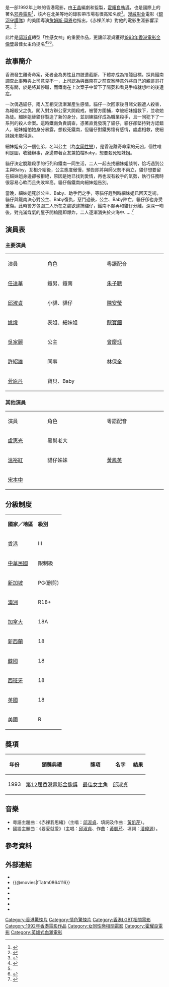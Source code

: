 {{Otheruses|赤裸羔羊 (消歧義)}}
{{noteTA
|G1=Show
|G2=Movie
|G3=People
|G4=Country
|1=zh-hk:占士·根;zh-tw:詹姆斯·岡恩;zh-cn:詹姆斯·古恩;
}}
{{Infobox Film
| name = 赤裸羔羊
| original_name = ''{{lang|en|Naked Killer}}''
| image =Naked Killer DVD Cover.jpg
| caption = 電影DVD封面
| director =[[霍耀良|霍耀良]]
| producer = [[王晶_(導演)|王晶]]
| producer_2 = 張婉儀、梁劍普
| writer =[[王晶_(導演)|王晶]]
| starring =[[邱淑貞|邱淑貞]]<br>[[任達華|任達華]]<br>[[吳家麗|吳家麗]]<br>[[姚煒|姚煒]]<br>[[許紹雄|許紹雄]]<br>[[菅原丹|菅原丹]] 
| music = [[盧冠廷|盧冠廷]]
| cinematography = [[嚴偉倫|嚴偉倫]]、[[鮑德熹|鮑德熹]]
| editing = 黃志雄
| studio = 王晶創作室有限公司
| distributor = 新寶娛樂有限公司
| released = {{BHKG}}：{{film date|1992|12|3}}<br>{{AUS}}：{{start date|1995|6|8}}<br>{{USA}}：{{start date|1995|8|4}}<br>{{GER}}：{{start date|1996|8|29}}
| runtime = 89分鐘<br>93分鐘（導演剪輯版）
| country = {{BHKG}}
| rate = III
| awards =
| language = [[粵語|粵語]]
| budget =
| gross = HK $9,678,959.00
| preceded_by =
| followed_by = 
| amg_id = 1:134104
| imdb_id = tt0109412
}}

{{engname|《赤裸羔羊》|''Naked Killer''}}是一部1992年上映的香港電影，由[[王晶_(導演)|王晶]]編劇和監製，[[霍耀良|霍耀良]][[導演|執導]]，也是國際上的著名[[邪典電影|邪典電影]]<ref name="#1">{{Cite web |url=http://www.nytimes.com/1998/08/02/movies/hong-kong-film-exit-the-dragon.html |title=Hong Kong Film: Exit the Dragon? - New York Times |access-date=2013-11-07 |archive-date=2019-12-01 |archive-url=https://web.archive.org/web/20191201143535/https://www.nytimes.com/1998/08/02/movies/hong-kong-film-exit-the-dragon.html |dead-url=no }}</ref>，該片在北美等地的錄影帶市場有很高知名度<ref>{{Cite web |url=http://ent.163.com/edit/010227/010227_72658(1).html |title=存档副本 |access-date=2019-05-05 |archive-date=2016-11-05 |archive-url=https://web.archive.org/web/20161105182933/http://ent.163.com/edit/010227/010227_72658(1).html |dead-url=no }}</ref>。[[漫威影业|漫威影业]]電影《[[銀河守護隊_(電影)|銀河守護隊]]》的美國導演[[詹姆斯·岡恩|詹姆斯·岡恩]]也指出，《赤裸羔羊》對他的電影生涯影響深遠。<ref>{{Cite web |url=https://www.thestandnews.com/culture/%E9%8A%80%E6%B2%B3%E5%AE%88%E8%AD%B7%E9%9A%8A-%E5%B0%8E%E6%BC%94-james-gunn-%E5%BD%B1%E9%9F%BF%E6%88%91%E4%B8%80%E7%94%9F%E7%9A%84%E9%9B%BB%E5%BD%B1-%E6%98%AF%E9%82%B1%E6%B7%91%E8%B2%9E-%E4%BB%BB%E9%81%94%E8%8F%AF-%E8%B5%A4%E8%A3%B8%E7%BE%94%E7%BE%8A/ |title=《銀河守護隊》導演 James Gunn﹕影響我一生的電影　是邱淑貞、任達華《赤裸羔羊》 |publisher=立場新聞 |access-date=2020-06-05 |archive-date=2020-06-21 |archive-url=https://web.archive.org/web/20200621155527/https://www.thestandnews.com/culture/%E9%8A%80%E6%B2%B3%E5%AE%88%E8%AD%B7%E9%9A%8A-%E5%B0%8E%E6%BC%94-james-gunn-%E5%BD%B1%E9%9F%BF%E6%88%91%E4%B8%80%E7%94%9F%E7%9A%84%E9%9B%BB%E5%BD%B1-%E6%98%AF%E9%82%B1%E6%B7%91%E8%B2%9E-%E4%BB%BB%E9%81%94%E8%8F%AF-%E8%B5%A4%E8%A3%B8%E7%BE%94%E7%BE%8A/ |dead-url=no }}</ref>

此片是[[邱淑貞|邱淑貞]]轉型「性感女神」的重要作品，更讓邱淑貞獲得[[1993年香港電影金像獎|1993年香港電影金像獎]]最佳女主角提名<ref>{{Cite web |url=http://www.kungfucinema.com/reviews/naked-killer-1992 |title=REVIEW: Naked Killer (1992) |accessdate=2014-05-26 |archive-date=2014-05-27 |archive-url=https://archive.today/20140527151400/http://www.kungfucinema.com/reviews/naked-killer-1992 |dead-url=yes }}</ref><ref name="#1"/><ref>{{Cite web |url=http://blog.roodo.com/homejack23_movie/archives/14016065.html |title=女神系列（一）：邱淑貞 |access-date=2014-05-27 |archive-url=https://web.archive.org/web/20181005160047/http://blog.roodo.com/homejack23_movie/archives/14016065.html |archive-date=2018-10-05 |dead-url=yes }}</ref>。

==故事簡介==
香港發生離奇命案，死者全為男性且四肢遭截斷，下體亦成為摧殘目標。探員鐵南調查此事時與上司意見不一，上司認為與鐵南在之前查案時意外將自己的親哥哥打死有關，於是將其停職，而鐵南在上次案子中留下了陽萎和看見手槍就想吐的後遺症。 

一次偶遇貓仔，兩人互相交流漸漸產生感情。貓仔一次回家後目睹父親遭人殺害，為報殺父之仇，闖入對方辦公室大開殺戒，被警方圍捕，幸被細妹姐救下，並收她為徒。細妹姐替貓仔製造了新的身分，並訓練貓仔成為職業殺手，且一同犯下了一系列的殺人命案。這時鐵南負責調查，憑著直覺發現了貓仔，貓仔卻堅持對方認錯人，細妹姐怕她身分暴露，想殺死鐵南，但貓仔對鐵男懷有感情，處處相救，使細妹姐未能得逞。 

細妹姐有另一個徒弟，名叫公主（為[[女同性戀|女同性戀]]），是香港離奇命案的元凶，個性唯利是圖，收錢辦事，身邊帶著女友兼拍檔Baby，想要殺死細妹姐。

貓仔決定脫離殺手的行列和鐵南一同生活，二人一起去找細妹姐談判，恰巧遇到公主與Baby，互相介紹後，公主態度傲慢，預告即將與師父勢不兩立，貓仔想要留在細妹姐身邊卻被拒絕，原因是她已找到愛情，再也沒有殺手的氣勢，執行任務時很容易心軟而且失敗率高。貓仔偕鐵南向細妹姐告別。

當晚，細妹姐死於公主、Baby、助手們之手，等貓仔趕到時細妹姐已回天乏術。貓仔與鐵南決心對公主、Baby復仇，惡鬥過後，公主、Baby陣亡，貓仔卻也身受重傷。此時警方包圍二人所在之處欲逮捕貓仔，鐵南不願再和貓仔分離，深深一吻後，對充滿煤氣的屋子開槍隨即爆炸，二人逐漸消失於火海中......<ref>{{Cite web |url=http://thirty-something-hk.blogspot.tw/2012/05/1992.html |title=30something:霍耀良+邱淑貞+吳家麗=赤裸羔羊 (1992) |access-date=2014-05-27 |archive-date=2017-01-16 |archive-url=https://web.archive.org/web/20170116234716/http://thirty-something-hk.blogspot.tw/2012/05/1992.html |dead-url=no }}</ref>

==演員表==
===主要演員===
{|class="wikitable" style="width:50%"
|- style="background:cornflowerblue; color:white" align=center
|style="width:8%"|演員
|style="width:12%"|角色
|style="width:12%"|粵語配音
|-
|[[任達華|任達華]]||鐵男、鐵南 || [[朱子聰|朱子聰]]
|-
|[[邱淑貞|邱淑貞]]||小貓、貓仔 || [[陳安瑩|陳安瑩]]
|-
|[[姚煒|姚煒]]||表姐、細妹姐 || [[龍寶鈿|龍寶鈿]]
|-
|[[吳家麗|吳家麗]]||公主 || [[曾慶珏|曾慶珏]]
|-
|[[許紹雄|許紹雄]]||同事  || [[林保全|林保全]]
|-
|[[菅原丹|菅原丹]]||寶貝、Baby || 
|}
===其他演員===
{|class="wikitable" style="width:50%"
|- style="background:cornflowerblue; color:white" align=center
|style="width:8%"|演員
|style="width:12%"|角色
|style="width:12%"|粵語配音
|-
|[[盧惠光|盧惠光]]||黑幫老大 ||
|-
|[[溫裕紅|溫裕紅]]||貓仔姊妹 || [[黃鳳英|黃鳳英]]
|-
|[[宋本中|宋本中]]||||
|}

==分級制度==
{|class="wikitable" 
|-  align=center
|'''國家／地區'''||'''級別'''
|-
|[[香港|香港]]||Ⅲ
|-
|[[中華民國|中華民國]]||限制級
|-
|[[新加坡|新加坡]]||PG(删剪)
|-
|[[澳洲|澳洲]]||R18+
|-
|[[加拿大|加拿大]]||18A
|-
|[[新西蘭|新西蘭]]||18
|-
|[[韓國|韓國]]||18
|-
|[[西班牙|西班牙]]||18
|-
|[[英國|英國]]||18
|-
|[[美國|美國]]||R
|}

== 獎項 ==
{| class="wikitable"
! 年份 !! 頒獎典禮 !! 獎項 !! 名字 !! 結果
|-
|1993
|[[第12屆香港電影金像獎|第12屆香港電影金像獎]]
|[[香港電影金像獎最佳女主角|最佳女主角]]
|[[邱淑貞|邱淑貞]]
|{{nom}}
|}

==音樂==
*粵語主題曲：《赤裸我思緒》（主唱：[[邱淑貞|邱淑貞]]、填詞及作曲：[[黃凱芹|黃凱芹]]）。
*國語主題曲：《要愛就愛》（主唱：[[邱淑貞|邱淑貞]]、作曲：[[黃凱芹|黃凱芹]]、填詞：[[潘偉源|潘偉源]]）。

== 參考資料 ==
{{reflist}}

== 外部連結 ==
*{{hkmdb title|7518}}
*{{@movies|fTatm0864116}}
*{{douban}}
*{{Mtime|10351}}
*{{Amg movie|134104}}
*{{rotten-tomatoes|naked-killer}}
*{{imdb title|0109412}}
{{任達華}}
{{DEFAULTSORT:Naked Killer}}
[[Category:香港驚悚片|Category:香港驚悚片]]
[[Category:情色驚悚片|Category:情色驚悚片]]
[[Category:香港LGBT相關電影|Category:香港LGBT相關電影]]
[[Category:1992年香港電影作品|Category:1992年香港電影作品]]
[[Category:女同性戀相關電影|Category:女同性戀相關電影]]
[[Category:霍耀良電影|Category:霍耀良電影]]
[[Category:英雄式血灑電影|Category:英雄式血灑電影]]